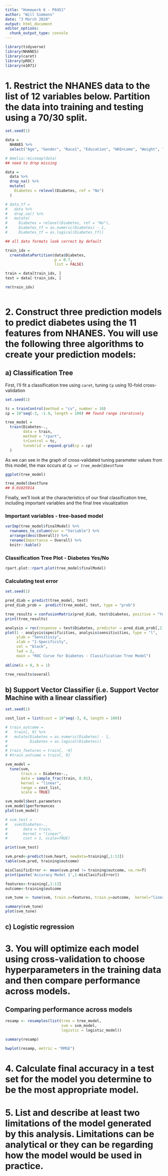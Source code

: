 ```yaml
---
title: "Homework 6 - P8451"
author: "Will Simmons"
date: "3 March 2020"
output: html_document
editor_options: 
  chunk_output_type: console
---
```


```r
library(tidyverse)
library(NHANES)
library(caret)
library(pROC)
library(e1071)
```

# 1. Restrict the NHANES data to the list of 12 variables below. Partition the data into training and testing using a 70/30 split.

```r
set.seed(1)

data =
  NHANES %>% 
  select("Age", "Gender", "Race1", "Education", "HHIncome", "Weight", "Height", "Pulse", "Diabetes", "BMI", "PhysActive", "Smoke100")

# Amelia::missmap(data)
## need to drop missing

data = 
  data %>% 
  drop_na() %>% 
  mutate(
    Diabetes = relevel(Diabetes, ref = "No")
  )

# data_tf =
#   data %>% 
#   drop_na() %>% 
#   mutate(
#     Diabetes = relevel(Diabetes, ref = "No"),
#     Diabetes_tf = as.numeric(Diabetes) - 1,
#     Diabetes_tf = as.logical(Diabetes_tf))

## all data formats look correct by default

train_idx =
  createDataPartition(data$Diabetes,
                      p = 0.7, 
                      list = FALSE)

train = data[train_idx, ]
test = data[-train_idx, ]

rm(train_idx)
  
```

# 2. Construct three prediction models to predict diabetes using the 11 features from NHANES. You will use the following three algorithms to create your prediction models:

## a) Classification Tree

First, I'll fit a classification tree using `caret`, tuning `Cp` using 10-fold cross-validation

```r
set.seed(1)

tc = trainControl(method = "cv", number = 10)
cp = 10^seq(-3, -1.9, length = 100) ## found range iteratively

tree_model = 
  train(Diabetes~.,
        data = train,
        method = "rpart",
        trControl = tc,
        tuneGrid = expand.grid(cp = cp)
  )
```

As we can see in the graph of cross-validated tuning parameter values from this model, the max occurs at `Cp = `*`r tree_model$bestTune`*

```r

ggplot(tree_model)

tree_model$bestTune
## 0.01025914

```

Finally, we'll look at the characteristics of our final classification tree, including important variables and the final tree visualization

### Important variables - tree-based model
```r
varImp(tree_model$finalModel) %>% 
  rownames_to_column(var = "Variable") %>% 
  arrange(desc(Overall)) %>% 
  rename(Importance = Overall) %>% 
  knitr::kable()
```

### Classification Tree Plot - Diabetes Yes/No
```r

rpart.plot::rpart.plot(tree_model$finalModel)

```

### Calculating test error

```r

set.seed(1)

pred_diab = predict(tree_model, test)
pred_diab_prob =  predict(tree_model, test, type = "prob")

tree_results = confusionMatrix(pred_diab, test$Diabetes, positive = "Yes")
print(tree_results)

analysis = roc(response = test$Diabetes, predictor = pred_diab_prob[,2])
plot(1 - analysis$specificities, analysis$sensitivities, type = "l",
     ylab = "Sensitiviy", 
     xlab = "1-Specificity",
     col = "black",
     lwd = 2,
     main = "ROC Curve for Diabetes - Classification Tree Model")
     
abline(a = 0, b = 1)

tree_results$overall

```



## b) Support Vector Classifier (i.e. Support Vector Machine with a linear classifier)

```r

set.seed(1)

cost_list = list(cost = 10^seq(-3, 0, length = 100))

# train_outcome =
#   train[, 9] %>% 
#   mutate(Diabetes = as.numeric(Diabetes) - 1,
#          Diabetes = as.logical(Diabetes))
# 
# train_features = train[, -9]
# #train_outcome = train[, 9]

svm_model =
  tune(svm,
       train.x = Diabetes~.,
       data = sample_frac(train, 0.01),
       kernel = "linear",
       range = cost_list,
       scale = TRUE)

svm_model$best.parameters
svm_model$performances
plot(svm_model)

# svm_test = 
#   svm(Diabetes~., 
#       data = train, 
#       kernel = "linear", 
#       cost = 1, scale=TRUE)   

print(svm_test)

svm.pred<-predict(svm.heart, newdata=training[,1:13])
table(svm.pred, training$outcome)

misClasificError <- mean(svm.pred != training$outcome, na.rm=T)
print(paste('Accuracy Model 1',1-misClasificError))

features<-training[,1:13]
outcome<-training$outcome

svm_tune <- tune(svm, train.x=features, train.y=outcome,  kernel="linear", range=list(cost=10^seq(-3, -1, length = 100)))

summary(svm_tune)
plot(svm_tune)

```


## c) Logistic regression

# 3. You will optimize each model using cross-validation to choose hyperparameters in the training data and then compare performance across models.

## Comparing performance across models

```r
resamp <- resamples(list(tree = tree_model, 
                         svm = svm_model, 
                         logistic = logistic_model))

summary(resamp)

bwplot(resamp, metric = "RMSE")
```


# 4. Calculate final accuracy in a test set for the model you determine to be the most appropriate model.

# 5. List and describe at least two limitations of the model generated by this analysis. Limitations can be analytical or they can be regarding how the model would be used in practice.
